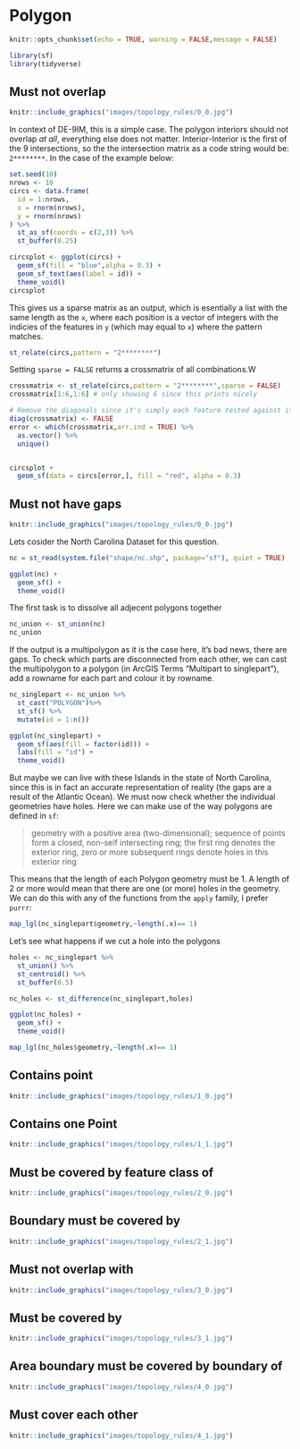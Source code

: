 # Polygon

```r
knitr::opts_chunk$set(echo = TRUE, warning = FALSE,message = FALSE)

library(sf)
library(tidyverse)
```



## Must not overlap

```r
knitr::include_graphics("images/topology_rules/0_0.jpg")
```

In context of DE-9IM, this is a simple case. The polygon interiors should not overlap *at all*, everything else does not matter. Interior-Interior is the first of the 9 intersections, so the the intersection matrix as a code string would be: `2********`. In the case of the example below:

```r

set.seed(10)
nrows <- 10
circs <- data.frame(
  id = 1:nrows,
  x = rnorm(nrows),
  y = rnorm(nrows)
) %>%
  st_as_sf(coords = c(2,3)) %>%
  st_buffer(0.25)

```

```r
circsplot <- ggplot(circs) + 
  geom_sf(fill = "blue",alpha = 0.3) +
  geom_sf_text(aes(label = id)) +
  theme_void()
circsplot
```

This gives us a sparse matrix as an output, which is esentially a list with the same length as the `x`, where each position is a vector of integers with the indicies of the features in `y` (which may equal to `x`) where the pattern matches.
```r
st_relate(circs,pattern = "2********")
```

Setting `sparse = FALSE` returns a crossmatrix of all combinations.W
```r
crossmatrix <- st_relate(circs,pattern = "2********",sparse = FALSE)
crossmatrix[1:6,1:6] # only showing 6 since this prints nicely

# Remove the diagonals since it's simply each feature tested against itself
diag(crossmatrix) <- FALSE
error <- which(crossmatrix,arr.ind = TRUE) %>%
  as.vector() %>%
  unique()


circsplot +
  geom_sf(data = circs[error,], fill = "red", alpha = 0.3)
```


## Must not have gaps

```r
knitr::include_graphics("images/topology_rules/0_0.jpg")
```

Lets cosider the North Carolina Dataset for this question. 

```r
nc = st_read(system.file("shape/nc.shp", package="sf"), quiet = TRUE)

ggplot(nc) + 
  geom_sf() +
  theme_void()
```

The first task is to dissolve all adjecent polygons together
```r
nc_union <- st_union(nc)
nc_union
```

If the output is a multipolygon as it is the case here, it's bad news, there are gaps. To check which parts are disconnected from each other, we can cast the multipolygon to a polygon (in ArcGIS Terms "Multipart to singlepart"), add a rowname for each part and colour it by rowname.

```r
nc_singlepart <- nc_union %>%
  st_cast("POLYGON")%>%
  st_sf() %>%
  mutate(id = 1:n())

ggplot(nc_singlepart) +
  geom_sf(aes(fill = factor(id))) +
  labs(fill = "id") +
  theme_void()
```

But maybe we can live with these Islands in the state of North Carolina, since this is in fact an accurate representation of reality (the gaps are a result of the Atlantic Ocean). We must now check whether the individual geometries have holes. Here we can make use of the way polygons are defined in `sf`:

> geometry with a positive area (two-dimensional); sequence of points form a closed, non-self intersecting ring; the first ring denotes the exterior ring, zero or more subsequent rings denote holes in this exterior ring

This means that the length of each Polygon geometry must be 1. A length of 2 or more would mean that there are one (or more) holes in the geometry. We can do this with any of the functions from the `apply` family, I prefer `purrr`:

```r
map_lgl(nc_singlepart$geometry,~length(.x)== 1)
```

Let's see what happens if we cut a hole into the polygons

```r
holes <- nc_singlepart %>%
  st_union() %>%
  st_centroid() %>%
  st_buffer(0.5)

nc_holes <- st_difference(nc_singlepart,holes)

ggplot(nc_holes) + 
  geom_sf() +
  theme_void()

map_lgl(nc_holes$geometry,~length(.x)== 1)
```

## Contains point

```r
knitr::include_graphics("images/topology_rules/1_0.jpg")
```

## Contains one Point 

```r
knitr::include_graphics("images/topology_rules/1_1.jpg")
```


## Must be covered by feature class of

```r
knitr::include_graphics("images/topology_rules/2_0.jpg")
```


## Boundary must be covered by

```r
knitr::include_graphics("images/topology_rules/2_1.jpg")
```


## Must not overlap with

```r
knitr::include_graphics("images/topology_rules/3_0.jpg")
```


## Must be covered by 

```r
knitr::include_graphics("images/topology_rules/3_1.jpg")
```

## Area boundary must be covered by boundary of

```r
knitr::include_graphics("images/topology_rules/4_0.jpg")
```

## Must cover each other

```r
knitr::include_graphics("images/topology_rules/4_1.jpg")
```


